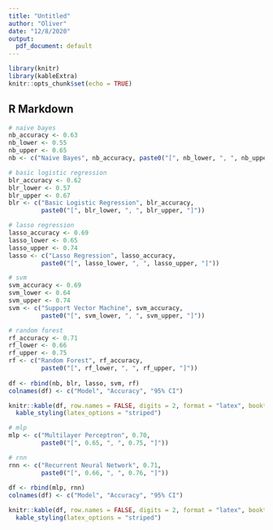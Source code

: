 ```yaml
---
title: "Untitled"
author: "Oliver"
date: "12/8/2020"
output:
  pdf_document: default 
---
```


```r
library(knitr)
library(kableExtra)
knitr::opts_chunk$set(echo = TRUE)
```

## R Markdown

```r
# naive bayes
nb_accuracy <- 0.63
nb_lower <- 0.55
nb_upper <- 0.65
nb <- c("Naive Bayes", nb_accuracy, paste0("[", nb_lower, ", ", nb_upper, "]"))

# basic logistic regression 
blr_accuracy <- 0.62
blr_lower <- 0.57
blr_upper <- 0.67
blr <- c("Basic Logistic Regression", blr_accuracy, 
         paste0("[", blr_lower, ", ", blr_upper, "]"))

# lasso regression  
lasso_accuracy <- 0.69
lasso_lower <- 0.65
lasso_upper <- 0.74
lasso <- c("Lasso Regression", lasso_accuracy, 
         paste0("[", lasso_lower, ", ", lasso_upper, "]"))

# svm  
svm_accuracy <- 0.69
svm_lower <- 0.64
svm_upper <- 0.74
svm <- c("Support Vector Machine", svm_accuracy, 
         paste0("[", svm_lower, ", ", svm_upper, "]"))

# random forest  
rf_accuracy <- 0.71
rf_lower <- 0.66
rf_upper <- 0.75
rf <- c("Random Forest", rf_accuracy, 
         paste0("[", rf_lower, ", ", rf_upper, "]"))
 
df <- rbind(nb, blr, lasso, svm, rf)
colnames(df) <- c("Model", "Accuracy", "95% CI")

knitr::kable(df, row.names = FALSE, digits = 2, format = "latex", booktabs=TRUE) %>% 
  kable_styling(latex_options = "striped") 
```

```r
# mlp 
mlp <- c("Multilayer Perceptron", 0.70, 
         paste0("[", 0.65, ", ", 0.75, "]"))

# rnn
rnn <- c("Recurrent Neural Network", 0.71, 
         paste0("[", 0.66, ", ", 0.76, "]"))
 
df <- rbind(mlp, rnn)
colnames(df) <- c("Model", "Accuracy", "95% CI")

knitr::kable(df, row.names = FALSE, digits = 2, format = "latex", booktabs=TRUE) %>% 
  kable_styling(latex_options = "striped") 
```

